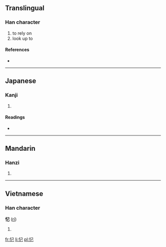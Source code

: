 ==Translingual==

===Han character===
{{Han char|rn=61|rad=心|as=03|sn=6|four=|canj=心尸山 (PSU)}}

# to rely on
# look up to

====References====
* {{Han ref|kx=0375.120|dkj=10309|dj=0702.090|hdz=42273.010|uh=5FCB|ud=24523}}

----

==Japanese==

===Kanji===
{{ja-kanji|grade=|rs=心03}}

# {{defn|Japanese|sort=心03}}

====Readings====
* {{ja-readings|on=[[かい]] (kai), [[がい]] (gai)|kun=[[たのむ]] (tanomu), [[あおぐ]] (aogu)}}

----

==Mandarin==

===Hanzi===
{{cmn-hanzi|pin=[[gǎi]] ([[gai3]])|wg=kai<sup>3</sup>}}

# {{defn|Mandarin|sort=心03}}

----

==Vietnamese==

===Han character===
'''忋''' ([[rỉ]])

# {{defn|Vietnamese}}

[[fr:忋]]
[[li:忋]]
[[pl:忋]]